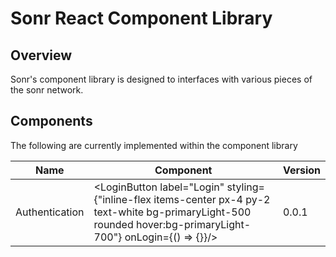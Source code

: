 
<Meta title="Sonr React Component Library" />

# Sonr React Component Library

## Overview
Sonr's component library is designed to interfaces with various pieces of the sonr network.

## Components
The following are currently implemented within the component library

| Name | Component | Version |
|------|---------------|---------|
|Authentication|             <div className="flex flex-col items-center mx-auto p-8"><LoginButton label="Login" styling={"inline-flex items-center px-4 py-2 text-white bg-primaryLight-500 rounded hover:bg-primaryLight-700"} onLogin={() => {}}/></div>| 0.0.1|

